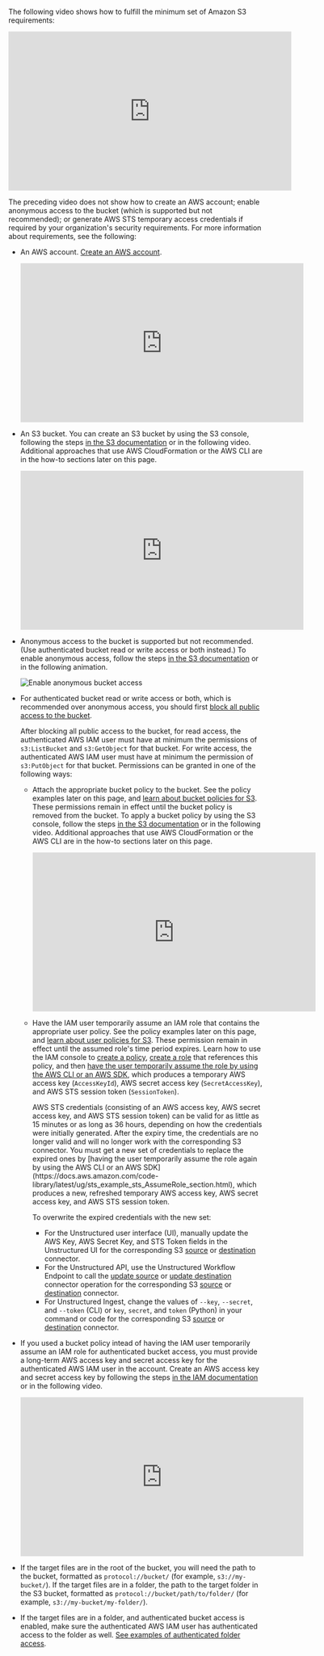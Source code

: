 The following video shows how to fulfill the minimum set of Amazon S3 requirements:

<iframe
width="560"
height="315"
src="https://www.youtube.com/embed/hyDHfhVVAhs"
title="YouTube video player"
frameborder="0"
allow="accelerometer; autoplay; clipboard-write; encrypted-media; gyroscope; picture-in-picture"
allowfullscreen
></iframe>


<S3OperationLatency />

The preceding video does not show how to create an AWS account; enable anonymous access to the bucket (which is supported but 
not recommended); or generate AWS STS temporary access credentials if required by your organization's security 
requirements. For more information about requirements, see the following:

- An AWS account. [Create an AWS account](https://aws.amazon.com/free).

  <iframe
  width="560"
  height="315"
  src="https://www.youtube.com/embed/lIdh92JmWtg"
  title="YouTube video player"
  frameborder="0"
  allow="accelerometer; autoplay; clipboard-write; encrypted-media; gyroscope; picture-in-picture"
  allowfullscreen
  ></iframe>

- An S3 bucket. You can create an S3 bucket by using the S3 console, following the steps [in the S3 documentation](https://docs.aws.amazon.com/AmazonS3/latest/userguide/creating-bucket.html) or in the following video. 
  Additional approaches that use AWS CloudFormation or the AWS CLI are in the how-to sections later on this page.

  <iframe
  width="560"
  height="315"
  src="https://www.youtube.com/embed/e6w9LwZJFIA"
  title="YouTube video player"
  frameborder="0"
  allow="accelerometer; autoplay; clipboard-write; encrypted-media; gyroscope; picture-in-picture"
  allowfullscreen
  ></iframe>

- Anonymous access to the bucket is supported but not recommended. (Use authenticated bucket read or write access or both instead.) To enable anonymous access, follow the steps 
  [in the S3 documentation](https://docs.aws.amazon.com/AmazonS3/latest/userguide/example-bucket-policies.html#example-bucket-policies-anonymous-user) or in the following animation. 

  ![Enable anonymous bucket access](/img/connectors/s3-anon-access.gif)

- For authenticated bucket read or write access or both, which is recommended over anonymous access, you should first 
  [block all public access to the bucket](https://docs.aws.amazon.com/AmazonS3/latest/userguide/configuring-block-public-access-bucket.html).

  After blocking all public access to the bucket, for read access, the authenticated AWS IAM user must have at minimum the permissions of `s3:ListBucket` and `s3:GetObject` for that bucket. 
  For write access, the authenticated AWS IAM user must have at minimum the permission of `s3:PutObject` for that bucket. Permissions 
  can be granted in one of the following ways:
  
  - Attach the appropriate bucket policy to the bucket. See the policy examples later on this page, and [learn about bucket policies for S3](https://docs.aws.amazon.com/AmazonS3/latest/userguide/access-policy-language-overview.html). These permissions remain in effect until the bucket policy is removed from the bucket. 
    To apply a bucket policy by using the S3 console, follow the steps [in the S3 documentation](https://docs.aws.amazon.com/AmazonS3/latest/userguide/add-bucket-policy.html) or in the following video. 
    Additional approaches that use AWS CloudFormation or the AWS CLI are in the how-to sections later on this page.
  
    <iframe
    width="560"
    height="315"
    src="https://www.youtube.com/embed/y4SfQoJpipo"
    title="YouTube video player"
    frameborder="0"
    allow="accelerometer; autoplay; clipboard-write; encrypted-media; gyroscope; picture-in-picture"
    allowfullscreen
    ></iframe>

  - Have the IAM user temporarily assume an IAM role that contains the appropriate user policy. See the policy examples later on this page, and [learn about user policies for S3](https://docs.aws.amazon.com/AmazonS3/latest/userguide/access-policy-language-overview.html). These permission remain in effect until the assumed role's time period expires. 
    Learn how to use the IAM console to [create a policy](https://docs.aws.amazon.com/IAM/latest/UserGuide/access_policies_create-console.html), 
    [create a role](https://docs.aws.amazon.com/IAM/latest/UserGuide/id_roles_create_for-user.html) that references this policy, and then 
    [have the user temporarily assume the role by using the AWS CLI or an AWS SDK](https://docs.aws.amazon.com/code-library/latest/ug/sts_example_sts_AssumeRole_section.html), which produces 
    a temporary AWS access key (`AccessKeyId`), AWS secret access key (`SecretAccessKey`), and AWS STS session token (`SessionToken`).

    <Warning>
      AWS STS credentials (consisting of an AWS access key, AWS secret access key, and AWS STS session token) can be valid for as little as 15 minutes or as long as 36 hours, depending on how the credentials were initially 
      generated. After the expiry time, the credentials are no longer valid and will no longer work with the corresponding S3 connector. 
      You must get a new set of credentials to replace the expired ones by [having the user temporarily assume the role again by using the AWS CLI or an AWS SDK](https://docs.aws.amazon.com/code-library/latest/ug/sts_example_sts_AssumeRole_section.html), which produces 
      a new, refreshed temporary AWS access key, AWS secret access key, and AWS STS session token. 

      To overwrite the expired credentials with the new set:
    
      - For the Unstructured user interface (UI), manually update the AWS Key, AWS Secret Key, and STS Token fields in the Unstructured UI 
        for the corresponding S3 [source](/ui/sources/s3) or [destination](/ui/destinations/s3) connector.
      - For the Unstructured API, use the Unstructured Workflow Endpoint to call the 
        [update source](/api-reference/workflow/overview#update-a-source-connector) or 
        [update destination](/api-reference/workflow/overview#update-a-destination-connector) connector operation 
        for the corresponding S3 [source](/api-reference/workflow/sources/s3) or 
        [destination](/api-reference/workflow/destinations/s3) connector.
      - For Unstructured Ingest, change the values of `--key`, `--secret`, and `--token` (CLI) or `key`, `secret`, and `token` (Python) in your command or code for the 
        corresponding S3 [source](/open-source/ingestion/source-connectors/s3) or [destination](/open-source/ingestion/destination-connectors/s3) connector.
    </Warning>

- If you used a bucket policy intead of having the IAM user temporarily assume an IAM role for authenticated bucket access, you must provide a long-term AWS access key and secret access key for the authenticated AWS IAM user in the account. 
  Create an AWS access key and secret access key by following the steps [in the IAM documentation](https://docs.aws.amazon.com/IAM/latest/UserGuide/id_credentials_access-keys.html#Using_CreateAccessKey) or in the following video.

  <iframe
  width="560"
  height="315"
  src="https://www.youtube.com/embed/MoFTaGJE65Q"
  title="YouTube video player"
  frameborder="0"
  allow="accelerometer; autoplay; clipboard-write; encrypted-media; gyroscope; picture-in-picture"
  allowfullscreen
  ></iframe>

- If the target files are in the root of the bucket, you will need the path to the bucket, formatted as `protocol://bucket/` (for example, `s3://my-bucket/`). 
  If the target files are in a folder, the path to the target folder in the S3 bucket, formatted as `protocol://bucket/path/to/folder/` (for example, `s3://my-bucket/my-folder/`). 
- If the target files are in a folder, and authenticated bucket access is enabled, make sure the authenticated AWS IAM user has 
  authenticated access to the folder as well. [See examples of authenticated folder access](https://docs.aws.amazon.com/AmazonS3/latest/userguide/example-bucket-policies.html#example-bucket-policies-folders).